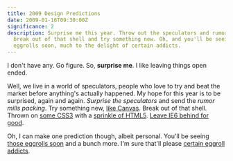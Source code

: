 ```yaml
---
title: 2009 Design Predictions
date: 2009-01-16T09:30:00Z
significance: 2
description: Surprise me this year. Throw out the speculators and rumor mills,
  break out of that shell and try something new. Oh, and you'll be seeing those
  eggrolls soon, much to the delight of certain addicts.
---
```


I don't have any. Go figure. So, **surprise me**. I like leaving things open ended.

Well, we live in a world of speculators, people who love to try and beat the market before anything's actually happened. My hope for this year is to be surprised, again and again. *Surprise the speculators* and send the *rumor mills packing*. Try something new, [like Canvas][1]. Break out of that shell. Thrown on [some CSS3][2] with a [sprinkle of HTML5][3]. [Leave IE6 behind for good][4].

Oh, I can make one prediction though, albeit personal. You'll be seeing [those eggrolls soon][5] and a bunch more. I'm sure that'll please [certain eggroll addicts][6].

[1]: http://snook.ca/
[2]: http://css3.info/
[3]: http://orderedlist.com/articles/structural-tags-in-html5
[4]: http://www.dearie6.com/
[5]: http://flickr.com/photos/avalonstar/58811633/
[6]: http://lucianmarin.com/
